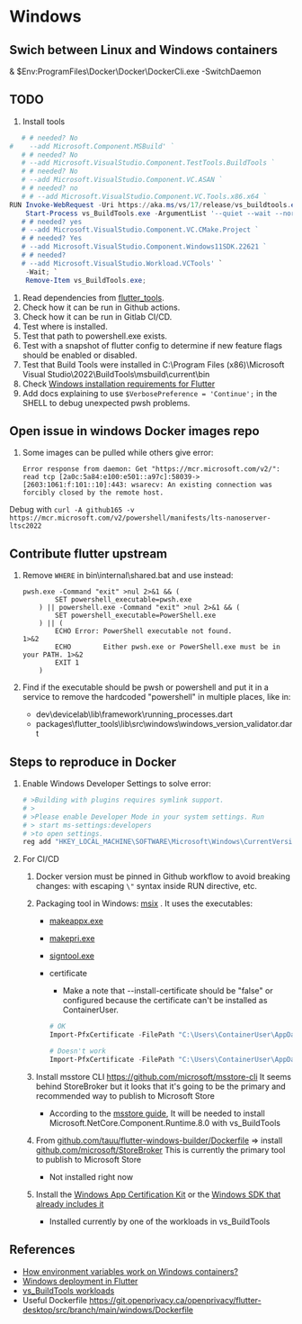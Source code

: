 # Windows

## Swich between Linux and Windows containers

& $Env:ProgramFiles\Docker\Docker\DockerCli.exe -SwitchDaemon

## TODO

1. Install tools

```powershell
   # # needed? No
#    --add Microsoft.Component.MSBuild' `
   # # needed? No
   # --add Microsoft.VisualStudio.Component.TestTools.BuildTools `
   # # needed? No
   # --add Microsoft.VisualStudio.Component.VC.ASAN `
   # # needed? no
   # # --add Microsoft.VisualStudio.Component.VC.Tools.x86.x64 `
RUN Invoke-WebRequest -Uri https://aka.ms/vs/17/release/vs_buildtools.exe -OutFile vs_BuildTools.exe; `
    Start-Process vs_BuildTools.exe -ArgumentList '--quiet --wait --norestart --nocache `
   # # needed? yes
   # --add Microsoft.VisualStudio.Component.VC.CMake.Project `
   # # needed? Yes
   # --add Microsoft.VisualStudio.Component.Windows11SDK.22621 `
   # # needed?
   # --add Microsoft.VisualStudio.Workload.VCTools' `
    -Wait; `
    Remove-Item vs_BuildTools.exe;
```

1. Read dependencies from [flutter_tools](https://github.com/flutter/flutter/blob/master/packages/flutter_tools/lib/src/windows/visual_studio.dart).
1. Check how it can be run in Github actions.
1. Check how it can be run in Gitlab CI/CD.
1. Test where is installed.
1. Test that path to powershell.exe exists.
1. Test with a snapshot of flutter config to determine if new feature flags should be enabled or disabled.
1. Test that Build Tools were installed in C:\Program Files (x86)\Microsoft Visual Studio\2022\BuildTools\msbuild\current\bin
1. Check [Windows installation requirements for Flutter](https://docs.flutter.dev/get-started/install/windows/desktop)
1. Add docs explaining to use `$VerbosePreference = 'Continue';` in the SHELL to debug unexpected pwsh problems.

## Open issue in windows Docker images repo

1. Some images can be pulled while others give error:

    ```text
    Error response from daemon: Get "https://mcr.microsoft.com/v2/": read tcp [2a0c:5a84:e100:e501::a97c]:58039->[2603:1061:f:101::10]:443: wsarecv: An existing connection was forcibly closed by the remote host.
    ```

Debug with `curl -A github165 -v https://mcr.microsoft.com/v2/powershell/manifests/lts-nanoserver-ltsc2022`

## Contribute flutter upstream

1. Remove `WHERE` in bin\internal\shared.bat and use instead:

    ```batch
    pwsh.exe -Command "exit" >nul 2>&1 && (
            SET powershell_executable=pwsh.exe
        ) || powershell.exe -Command "exit" >nul 2>&1 && (
            SET powershell_executable=PowerShell.exe
        ) || (
            ECHO Error: PowerShell executable not found.                        1>&2
            ECHO        Either pwsh.exe or PowerShell.exe must be in your PATH. 1>&2
            EXIT 1
        )
    ```

1. Find if the executable should be pwsh or powershell and put it in a service to remove the hardcoded "powershell" in multiple places, like in:

    - dev\devicelab\lib\framework\running_processes.dart
    - packages\flutter_tools\lib\src\windows\windows_version_validator.dart

## Steps to reproduce in Docker

1. Enable Windows Developer Settings to solve error:

    ```powershell
    # >Building with plugins requires symlink support.
    # >
    # >Please enable Developer Mode in your system settings. Run
    # > start ms-settings:developers
    # >to open settings.
    reg add "HKEY_LOCAL_MACHINE\SOFTWARE\Microsoft\Windows\CurrentVersion\AppModelUnlock" /t REG_DWORD /f /v "AllowDevelopmentWithoutDevLicense" /d "1"
    ```

1. For CI/CD

    1. Docker version must be pinned in Github workflow to avoid breaking changes: with escaping `\"` syntax inside RUN directive, etc.

    1. Packaging tool in Windows: [msix](https://pub.dev/packages/msix) . It uses the executables:

        - [makeappx.exe](https://learn.microsoft.com/en-us/windows/win32/appxpkg/make-appx-package--makeappx-exe-)
        - [makepri.exe](https://learn.microsoft.com/en-us/windows/uwp/app-resources/makepri-exe-command-options)
        - [signtool.exe](https://learn.microsoft.com/en-us/dotnet/framework/tools/signtool-exe)

        - certificate
            - Make a note that --install-certificate should be "false" or configured because the certificate can't be installed as ContainerUser.
            
            ```powershell
            # OK
            Import-PfxCertificate -FilePath "C:\Users\ContainerUser\AppData\Local\Pub\Cache\hosted\pub.dev\msix-3.16.8\lib\assets\test_certificate.pfx" -Password (ConvertTo-SecureString -AsPlainText -Force "1234") -CertStoreLocation Cert:\LocalMachine\Root

            # Doesn't work
            Import-PfxCertificate -FilePath "C:\Users\ContainerUser\AppData\Local\Pub\Cache\hosted\pub.dev\msix-3.16.8\lib\assets\test_certificate.pfx" -Password (ConvertTo-SecureString -AsPlainText -Force "1234")
            ```

    1. Install msstore CLI https://github.com/microsoft/msstore-cli It seems behind StoreBroker but it looks that it's going to be the primary and recommended way to publish to Microsoft Store
        
        - According to the [msstore guide](https://learn.microsoft.com/en-us/windows/apps/publish/msstore-dev-cli/commands?pivots=msstoredevcli-installer-linux#installation), It will be needed to install Microsoft.NetCore.Component.Runtime.8.0 with vs_BuildTools

    1. From [github.com/tauu/flutter-windows-builder/Dockerfile](https://github.com/tauu/flutter-windows-builder/blob/main/Dockerfile) => install [github.com/microsoft/StoreBroker](https://github.com/microsoft/StoreBroker) This is currently the primary tool to publish to Microsoft Store

        - Not installed right now

    1. Install the [Windows App Certification Kit](https://learn.microsoft.com/en-us/windows/uwp/debug-test-perf/windows-app-certification-kit) or the [Windows SDK that already includes it](https://developer.microsoft.com/en-us/windows/downloads/windows-sdk/)
        
        - Installed currently by one of the workloads in vs_BuildTools

## References

- [How environment variables work on Windows containers?](https://blog.sixeyed.com/windows-weekly-dockerfile-14-environment-variables/)
- [Windows deployment in Flutter](https://docs.flutter.dev/deployment/windows)
- [vs_BuildTools workloads](https://learn.microsoft.com/en-us/visualstudio/install/workload-component-id-vs-build-tools?view=vs-2022&preserve-view=true)
- Useful Dockerfile https://git.openprivacy.ca/openprivacy/flutter-desktop/src/branch/main/windows/Dockerfile
